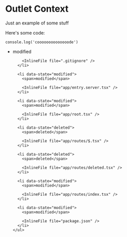 # Outlet Context

Just an example of some stuff

Here's some code:

```tsx filename=my%20project/app/routes/thing.tsx lines=[1,3] start=6 add=9,13 remove=10,15-17
console.log('coooooooooooooode')
```

<TouchedFiles>
  <div id="files">
    <ul>
      <li data-state="modified">
        <span>modified</span>

        <InlineFile file=".gitignore" />
      </li>

      <li data-state="modified">
        <span>modified</span>

        <InlineFile file="app/entry.server.tsx" />
      </li>

      <li data-state="modified">
        <span>modified</span>

        <InlineFile file="app/root.tsx" />
      </li>

      <li data-state="deleted">
        <span>deleted</span>

        <InlineFile file="app/routes/$.tsx" />
      </li>

      <li data-state="deleted">
        <span>deleted</span>

        <InlineFile file="app/routes/deleted.tsx" />
      </li>

      <li data-state="modified">
        <span>modified</span>

        <InlineFile file="app/routes/index.tsx" />
      </li>

      <li data-state="modified">
        <span>modified</span>

        <InlineFile file="package.json" />
      </li>
    </ul>

  </div>
</TouchedFiles>
